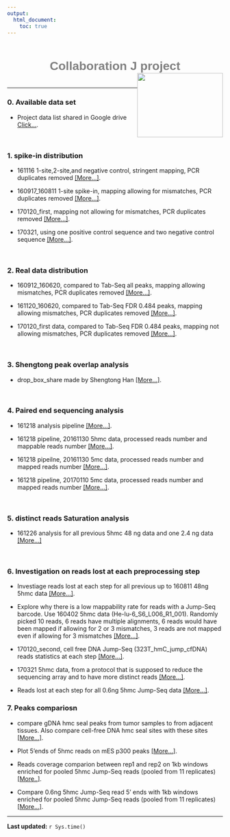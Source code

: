 ```yaml
---
output:
  html_document:
    toc: true
---
```


<h1 style="color:grey;font-family:arial; position:relative; top:15px;text-align:center;">Collaboration J project<img src="website_materials/research_website_logo.png"  style="float:right;width:200px;height:150px;"></h1>
<br>

***
### 0. **Available data set**

* Project data list shared in Google drive  [Click...](https://drive.google.com/open?id=1WesFCQTrFplnXRKCHmhqtm1529DHc5Sc2tX7GkRa_-U).

<br>

### 1. **spike-in distribution**

* 161116 1-site,2-site,and negative control, stringent mapping, PCR duplicates removed  [[More...]](./analysis/161120_161116_spike_in_data_plot_reads_distribution.html).

* 160917_160811 1-site spike-in, mapping allowing for mismatches, PCR duplicates removed  [[More...]](./analysis/160912_plot_reads_distribution_UMI_dedupped.html).

* 170120_first, mapping not allowing for mismatches, PCR duplicates removed  [[More...]](./analysis/170204_170120_first_batch_spike_in_plot_reads_distribution.html).

* 170321, using one positive control sequence and two negative control sequence [[More...]](./analysis/170330_20170321_spike_in_analysis.html). 

<br>

### 2. **Real data distribution**
* 160912_160620, compared to Tab-Seq all peaks, mapping allowing mismatches, PCR duplicates removed  [[More...]](./analysis/160912_plot_reads_distribution_UMI_dedupped.html).

* 161120_160620, compared to Tab-Seq FDR 0.484 peaks, mapping allowing mismatches, PCR duplicates removed  [[More...]](./analysis/161120_160620_data_plot_reads_distribution.html).

* 170120_first data, compared to Tab-Seq FDR 0.484 peaks, mapping not allowing mismatches, PCR duplicates removed  [[More...]](./analysis/170204_170120_first_batch_data_plot_reads_distribution.html).

<br>

### 3. **Shengtong peak overlap analysis**
* drop_box_share made by Shengtong Han  [[More...]](./analysis/JumpSeq_dropbox_shengtong.pdf).

<br>

### 4. **Paired end sequencing analysis**
* 161218 analysis pipeline  [[More...]](./analysis/161218_paired_end_reads_mapping_pipeline.html).

* 161218 pipeline, 20161130 5hmc data, processed reads number and mappable reads number  [[More...]](./analysis/161218_161130_paired_end_reads_statistics.html).

* 161218 pipeilne, 20161130 5mc data, processed reads number and mapped reads number  [[More...]](./analysis/161222_161130_5mc_paired_end_reads_statistics.html).

* 161218 pipeline, 20170110 5mc data, processed reads number and mapped reads number  [[More...]](./analysis/170115_170110_paired_end_reads_statistics.html).

<br>

### 5. **distinct reads Saturation analysis**
* 161226 analysis for all previous 5hmc 48 ng data and one 2.4 ng data  [[More...]](./analysis/161226_previous_5hmc_distinct_reads_saturation_analysis.html)

<br>

### 6. **Investigation on reads lost at each preprocessing step**
* Investiage reads lost at each step for all previous up to 160811 48ng 5hmc data  [[More...]](./analysis/170207_previous_5hmc_samples_reads_lost_at_each_preprocessing_step.html).

* Explore why there is a low mappability rate for reads with a Jump-Seq barcode. Use 160402 5hmc data (He-lu-6_S6_L006_R1_001). Randomly picked 10 reads, 6 reads have multiple alignments, 6 reads would have been mapped if allowing for 2 or 3 mismatches, 3 reads are not mapped even if allowing for 3 mismatches  [[More...]](./analysis/170210_investigate_low_mappability_issue.html).

* 170120_second, cell free DNA Jump-Seq (323T_hmC_jump_cfDNA) reads statistics at each step  [[More...]](./analysis/170210_20170120_second_human_cf_5hmc_samples_reads_lost_at_each_preprocessing_step.html).

* 170321 5hmc data, from a protocol that is supposed to reduce the sequencing array and to have more distinct reads [[More...]](./analysis/170330_20170321_5hmc_samples_reads_lost_at_each_preprocessing_step.html).

* Reads lost at each step for all 0.6ng 5hmc Jump-Seq data [[More...]](./analysis/170407_0.6ng_5hmc_samples_reads_lost_at_each_preprocessing_step.html).
<br>

### 7. Peaks compariosn
* compare gDNA hmc seal peaks from tumor samples to from adjacent tissues. Also compare cell-free DNA hmc seal sites with these sites [[More...]](./analysis/170210_20170120_second_human_cf_5hmc_samples_peak_comparison.html).

* Plot 5'ends of 5hmc reads on mES p300 peaks [[More...]](./analysis/170309_5hmc_reads_coverage_on_peaks.html).

* Reads coverage comparion between rep1 and rep2 on 1kb windows enriched for pooled 5hmc Jump-Seq reads (pooled from 11 replicates) [[More..]](./analysis/170410_big_rep1_rep2_reads_coverage_in_1kb_enriched_windows.html).

* Compare 0.6ng 5hmc Jump-Seq read 5' ends with 1kb windows enriched for pooled 5hmc Jump-Seq reads (pooled from 11 replicates) [[More...]](./analysis/170410_0.6ng_5hmc_reads_overlap_with_48ng_peaks.html).

***

**Last updated:** `r Sys.time()`